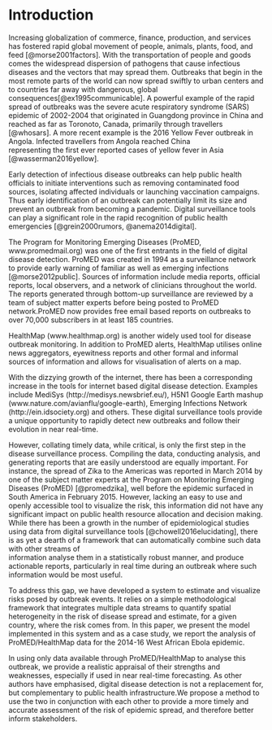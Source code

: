 # Introduction
Increasing globalization of 
commerce, finance, production, and services
has fostered rapid global movement of people, animals, plants, 
food, and feed [@morse2001factors]. With the transportation
of people and goods comes the widespread dispersion of pathogens 
that cause infectious diseases and
the vectors that may spread them. Outbreaks that 
begin in the most remote parts of the world can now
spread swiftly to urban centers and to countries far 
away with dangerous, global consequences[@ex1995communicable]. 
A powerful example of the rapid spread of outbreaks 
was the severe acute respiratory syndrome (SARS) epidemic of 
2002-2004 that originated 
in Guangdong province in China and reached as far 
as Toronoto, Canada, primarily through travellers [@whosars].
A more recent example is the 2016 Yellow Fever outbreak in 
Angola. Infected travellers from Angola reached China  
representing the first ever reported cases of yellow fever in Asia
[@wasserman2016yellow].


Early detection of infectious disease outbreaks can help public 
health officials to initiate interventions such as 
removing contaminated food sources, isolating affected 
individuals or launching vaccination campaigns. Thus early identification 
of an outbreak can potentially limit its size and
prevent an outbreak from becoming a pandemic. Digital 
surveillance tools can play a significant role 
in the rapid recognition of public health emergencies
[@grein2000rumors, @anema2014digital]. 

The Program for Monitoring Emerging Diseases 
(ProMED, www.promedmail.org) was 
one of the first entrants in the field of digital 
disease detection. ProMED was created in 1994 as a surveillance
network to provide early warning of familiar as well as emerging 
infections [@morse2012public]. Sources of information include
media reports, official reports, local observers, and a network
of clinicians throughout the world. The reports generated through
bottom-up surveillance are reviewed by a team of subject matter
experts before being posted to ProMED network.ProMED now provides 
free email 
based reports on outbreaks to over 70,000 subscribers in at 
least 185 countries. 

HealthMap (www.healthmap.org) is another widely used 
tool for disease outbreak monitoring. 
In addition to ProMED alerts, HealthMap utilises online news 
aggregators, eyewitness reports and other formal and informal
sources of information and allows for visualisation of alerts 
on a map. 

With the dizzying growth of the internet, there has been a 
corresponding increase in the tools for internet based digital 
disease detection. Examples include 
MediSys (http://medisys.newsbrief.eu/), H5N1 Google Earth mashup
(www.nature.com/avianflu/google-earth), Emerging Infections 
Network (http://ein.idsociety.org) and others. These digital 
surveillance tools provide a unique opportunity to rapidly 
detect new outbreaks and follow their evolution in near 
real-time. 

However, collating timely data, while critical, is only the first 
step in the disease surveillance process. Compiling the data, 
conducting analysis, and generating reports that are 
easily understood are equally important. For instance, the 
spread of Zika to the Americas was reported 
in March 2014 by one of the subject matter experts at the 
Program on Monitoring Emerging Diseases (ProMED) [@promedzika], 
well before the
epidemic surfaced in South America in February 2015.
However, lacking an easy to use and openly accessible tool 
to visualize the risk, this information did not have any 
significant impact on public health resource allocation and 
decision making.
While there has been a
growth in the number of 
epidemiological studies using data from digital surveillance 
tools [@chowell2016elucidating], there is as yet a dearth of a
framework that can automatically combine such data with other 
streams of  
information analyse them in a statistically robust manner, 
and produce actionable reports, particularly in real time 
during an outbreak where such information would be most useful.


To address this gap, we have developed 
a system to estimate and visualize risks posed by
outbreak events. It relies on a simple methodological
framework that integrates multiple data streams to
quantify spatial heterogeneity in the risk of disease spread 
and
estimate, for a given country, where the risk comes from. 
In this paper, we present the model implemented in this system and as
a case study, we report the analysis of  ProMED/HealthMap data
for the 2014-16 West 
African Ebola epidemic.

In using only data available through ProMED/HealthMap to analyse 
this outbreak, we provide a realistic appraisal of their 
strengths and weaknesses, especially if used in near real-time 
forecasting. As other authors have emphasised, digital
disease detection is not a replacement for, but complementary to
public health infrastructure.We propose a method to use the 
two in conjunction with each other to provide a more timely 
and accurate assessment of the risk of epidemic spread, and 
therefore better inform stakeholders.




